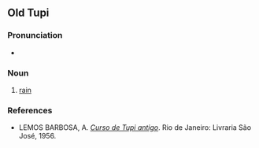 {{also|amâna|amaña|amañá}}
==Old Tupi==

===Pronunciation===
* {{IPA|/ãˈmãna/|lang=tpw}}

===Noun===
{{head|tpw|noun}}

# [[rain]]

===References===
* LEMOS BARBOSA, A. ''[http://biblio.etnolinguistica.org/barbosa-1956-curso Curso de Tupi antigo]''. Rio de Janeiro: Livraria São José, 1956.
